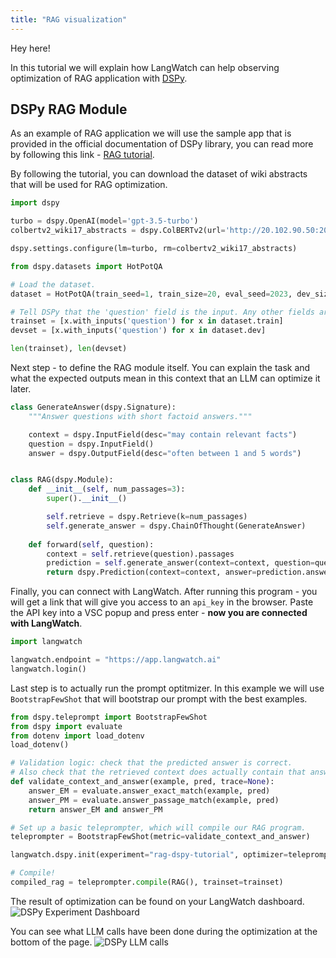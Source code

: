 ```yaml
---
title: "RAG visualization"
---
```

Hey here!

In this tutorial we will explain how LangWatch can help observing optimization of RAG application with [DSPy](dspy-docs.vercel.app).

## DSPy RAG Module
As an example of RAG application we will use the sample app that is provided in the official documentation of DSPy library, 
you can read more by following this link - [RAG tutorial](https://dspy-docs.vercel.app/docs/tutorials/rag).

By following the tutorial, you can download the dataset of wiki abstracts that will be used for RAG optimization.

```python
import dspy

turbo = dspy.OpenAI(model='gpt-3.5-turbo')
colbertv2_wiki17_abstracts = dspy.ColBERTv2(url='http://20.102.90.50:2017/wiki17_abstracts')

dspy.settings.configure(lm=turbo, rm=colbertv2_wiki17_abstracts)

from dspy.datasets import HotPotQA

# Load the dataset.
dataset = HotPotQA(train_seed=1, train_size=20, eval_seed=2023, dev_size=50, test_size=0)

# Tell DSPy that the 'question' field is the input. Any other fields are labels and/or metadata.
trainset = [x.with_inputs('question') for x in dataset.train]
devset = [x.with_inputs('question') for x in dataset.dev]

len(trainset), len(devset)
```

Next step - to define the RAG module itself. 
You can explain the task and what the expected outputs mean in this context that an LLM can optimize it later.

```python
class GenerateAnswer(dspy.Signature):
    """Answer questions with short factoid answers."""

    context = dspy.InputField(desc="may contain relevant facts")
    question = dspy.InputField()
    answer = dspy.OutputField(desc="often between 1 and 5 words")


class RAG(dspy.Module):
    def __init__(self, num_passages=3):
        super().__init__()

        self.retrieve = dspy.Retrieve(k=num_passages)
        self.generate_answer = dspy.ChainOfThought(GenerateAnswer)
    
    def forward(self, question):
        context = self.retrieve(question).passages
        prediction = self.generate_answer(context=context, question=question)
        return dspy.Prediction(context=context, answer=prediction.answer)
```
Finally, you can connect with LangWatch. After running this program - you will get a link that will give you access to
an `api_key` in the browser. Paste the API key into a VSC popup and press enter - **now you are connected with LangWatch**.

```python 
import langwatch

langwatch.endpoint = "https://app.langwatch.ai"
langwatch.login()
```

Last step is to actually run the prompt optitmizer. In this example we will use `BootstrapFewShot` that will 
bootstrap our prompt with the best examples.
```python
from dspy.teleprompt import BootstrapFewShot
from dspy import evaluate
from dotenv import load_dotenv
load_dotenv()

# Validation logic: check that the predicted answer is correct.
# Also check that the retrieved context does actually contain that answer.
def validate_context_and_answer(example, pred, trace=None):
    answer_EM = evaluate.answer_exact_match(example, pred)
    answer_PM = evaluate.answer_passage_match(example, pred)
    return answer_EM and answer_PM

# Set up a basic teleprompter, which will compile our RAG program.
teleprompter = BootstrapFewShot(metric=validate_context_and_answer)

langwatch.dspy.init(experiment="rag-dspy-tutorial", optimizer=teleprompter)

# Compile!
compiled_rag = teleprompter.compile(RAG(), trainset=trainset)
```

The result of optimization can be found on your LangWatch dashboard. 
<img className="block" src="/images/screenshot-rag-dspy-tutorial.png" alt="DSPy Experiment Dashboard" />


You can see what LLM calls have been done during the optimization at the bottom of the page.
<img className="block" src="/images/screenshot-dspy-llm-calls.png" alt="DSPy LLM calls" />


